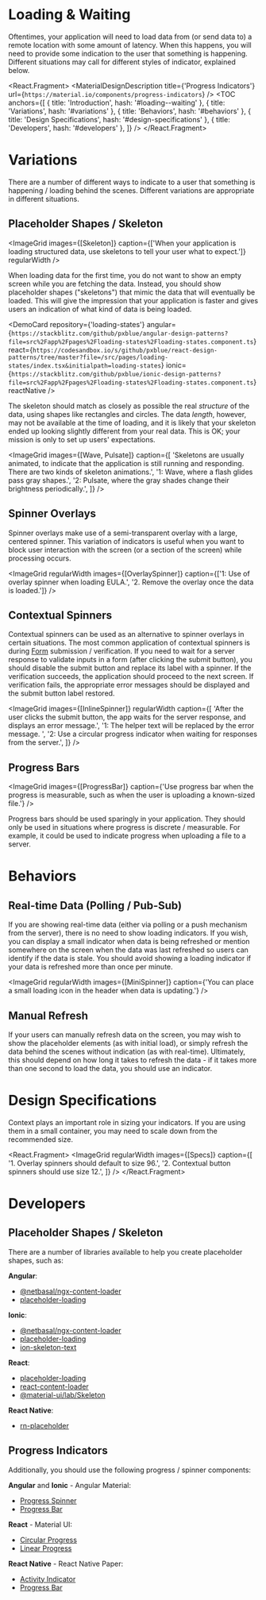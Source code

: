 
<!-- KEYWORDS: design pattern loading asynchronous api refresh -->

# Loading & Waiting

<ImageGrid images={[LoadingBanner]} regularWidth />

Oftentimes, your application will need to load data from (or send data to) a remote location with some amount of latency. When this happens, you will need to provide some indication to the user that something is happening. Different situations may call for different styles of indicator, explained below.

<React.Fragment>
    <MaterialDesignDescription
        title={'Progress Indicators'}
        url={`https://material.io/components/progress-indicators`}
    />
    <TOC
        anchors={[
            { title: 'Introduction', hash: '#loading--waiting' },
            { title: 'Variations', hash: '#variations' },
            { title: 'Behaviors', hash: '#behaviors' },
            { title: 'Design Specifications', hash: '#design-specifications' },
            { title: 'Developers', hash: '#developers' },
        ]}
    />
    <Divider />
</React.Fragment>

# Variations

There are a number of different ways to indicate to a user that something is happening / loading behind the scenes. Different variations are appropriate in different situations.

## Placeholder Shapes / Skeleton

<ImageGrid
    images={[Skeleton]}
    caption={['When your application is loading structured data, use skeletons to tell your user what to expect.']}
    regularWidth
/>

When loading data for the first time, you do not want to show an empty screen while you are fetching the data. Instead, you should show placeholder shapes ("skeletons") that mimic the data that will eventually be loaded. This will give the impression that your application is faster and gives users an indication of what kind of data is being loaded.

<DemoCard
    repository={'loading-states'}
    angular={`https://stackblitz.com/github/pxblue/angular-design-patterns?file=src%2Fapp%2Fpages%2Floading-states%2Floading-states.component.ts`}
    react={`https://codesandbox.io/s/github/pxblue/react-design-patterns/tree/master?file=/src/pages/loading-states/index.tsx&initialpath=loading-states`}
    ionic={`https://stackblitz.com/github/pxblue/ionic-design-patterns?file=src%2Fapp%2Fpages%2Floading-states%2Floading-states.component.ts`}
    reactNative
/>

The skeleton should match as closely as possible the real _structure_ of the data, using shapes like rectangles and circles. The data _length_, however, may not be available at the time of loading, and it is likely that your skeleton ended up looking slightly different from your real data. This is OK; your mission is only to set up users' expectations.

<ImageGrid
    images={[Wave, Pulsate]}
    caption={[
        'Skeletons are usually animated, to indicate that the application is still running and responding. There are two kinds of skeleton animations.',
        '1: Wave, where a flash glides pass gray shapes.',
        '2: Pulsate, where the gray shades change their brightness periodically.',
    ]}
/>

## Spinner Overlays

Spinner overlays make use of a semi-transparent overlay with a large, centered spinner. This variation of indicators is useful when you want to block user interaction with the screen (or a section of the screen) while processing occurs.

<ImageGrid
    regularWidth
    images={[OverlaySpinner]}
    caption={['1: Use of overlay spinner when loading EULA.', '2. Remove the overlay once the data is loaded.']}
/>

## Contextual Spinners

Contextual spinners can be used as an alternative to spinner overlays in certain situations. The most common application of contextual spinners is during [Form](/patterns/forms) submission / verification. If you need to wait for a server response to validate inputs in a form (after clicking the submit button), you should disable the submit button and replace its label with a spinner. If the verification succeeds, the application should proceed to the next screen. If verification fails, the appropriate error messages should be displayed and the submit button label restored.

<ImageGrid
    images={[InlineSpinner]}
    regularWidth
    caption={[
        'After the user clicks the submit button, the app waits for the server response, and displays an error message.',
        '1: The helper text will be replaced by the error message. ',
        '2: Use a circular progress indicator when waiting for responses from the server.',
    ]}
/>

## Progress Bars

<ImageGrid
    images={[ProgressBar]}
    caption={'Use progress bar when the progress is measurable, such as when the user is uploading a known-sized file.'}
/>

Progress bars should be used sparingly in your application. They should only be used in situations where progress is discrete / measurable. For example, it could be used to indicate progress when uploading a file to a server.

<Divider />

# Behaviors

## Real-time Data (Polling / Pub-Sub)

If you are showing real-time data (either via polling or a push mechanism from the server), there is no need to show loading indicators. If you wish, you can display a small indicator when data is being refreshed or mention somewhere on the screen when the data was last refreshed so users can identify if the data is stale. You should avoid showing a loading indicator if your data is refreshed more than once per minute.

<ImageGrid
    regularWidth
    images={[MiniSpinner]}
    caption={'You can place a small loading icon in the header when data is updating.'}
/>

## Manual Refresh

If your users can manually refresh data on the screen, you may wish to show the placeholder elements (as with initial load), or simply refresh the data behind the scenes without indication (as with real-time). Ultimately, this should depend on how long it takes to refresh the data - if it takes more than one second to load the data, you should use an indicator.

<Divider />

# Design Specifications

Context plays an important role in sizing your indicators. If you are using them in a small container, you may need to scale down from the recommended size.

<React.Fragment>
    <ImageGrid
        regularWidth
        images={[Specs]}
        caption={[
            '1. Overlay spinners should default to size 96.',
            '2. Contextual button spinners should use size 12.',
        ]}
    />
    <Divider />
</React.Fragment>

# Developers

## Placeholder Shapes / Skeleton

There are a number of libraries available to help you create placeholder shapes, such as:

**Angular**:

-   [@netbasal/ngx-content-loader](https://www.npmjs.com/package/@netbasal/ngx-content-loader)
-   [placeholder-loading](https://www.npmjs.com/package/placeholder-loading)

**Ionic**:

-   [@netbasal/ngx-content-loader](https://www.npmjs.com/package/@netbasal/ngx-content-loader)
-   [placeholder-loading](https://www.npmjs.com/package/placeholder-loading)
-   [ion-skeleton-text](https://ionicframework.com/docs/api/skeleton-text)

**React**:

-   [placeholder-loading](https://www.npmjs.com/package/placeholder-loading)
-   [react-content-loader](https://www.npmjs.com/package/react-content-loader)
-   [@material-ui/lab/Skeleton](https://material-ui.com/components/skeleton/#skeleton)

**React Native**:

-   [rn-placeholder](https://www.npmjs.com/package/rn-placeholder)

## Progress Indicators

Additionally, you should use the following progress / spinner components:

**Angular** and **Ionic** - Angular Material:

-   [Progress Spinner](https://material.angular.io/components/progress-spinner/overview)
-   [Progress Bar](https://material.angular.io/components/progress-bar/overview)

**React** - Material UI:

-   [Circular Progress](https://material-ui.com/components/progress/#circular)
-   [Linear Progress](https://material-ui.com/components/progress/#linear)

**React Native** - React Native Paper:

-   [Activity Indicator](https://callstack.github.io/react-native-paper/activity-indicator.html)
-   [Progress Bar](https://callstack.github.io/react-native-paper/progress-bar.html)
